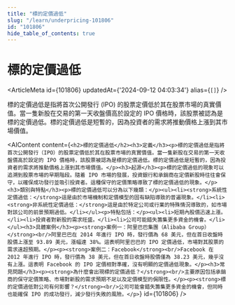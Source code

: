 ```yaml
---
title: "標的定價過低"
slug: "/learn/underpricing-101806"
id: "101806"
hide_table_of_contents: true
---
```



# 標的定價過低

<ArticleMeta id={101806} updatedAt={'2024-09-12 04:03:34'} alias={`[]`} />
<div className='border-solid border-b border-t-0 my-4 border-[var(--ifm-color-gray-300)]' />

標的定價過低是指將首次公開發行 (IPO) 的股票定價低於其在股票市場的真實價值。當一隻新股在交易的第一天收盤價高於設定的 IPO 價格時，該股票被認為是標的定價過低。標的定價過低是短暫的，因為投資者的需求將推動價格上漲到其市場價值。

<AIContent content={`<h2>標的定價過低</h2><h3>定義</h3><p>標的定價過低是指將首次公開發行（IPO）的股票定價低於其在股票市場的真實價值。當一隻新股在交易的第一天收盤價高於設定的 IPO 價格時，該股票被認為是標的定價過低。標的定價過低是短暫的，因為投資者的需求將推動價格上漲到其市場價值。</p><h3>起源</h3><p>標的定價過低的現象可以追溯到股票市場的早期階段。隨着 IPO 市場的發展，投資銀行和承銷商在定價新股時往往會保守，以確保成功發行並吸引投資者。這種保守的定價策略導致了標的定價過低的現象。</p><h3>類別與特點</h3><p>標的定價過低可以分為以下幾類：</p><ul><li><strong>系統性定價過低：</strong>這是由於市場機制和定價模型的固有缺陷導致的普遍現象。</li><li><strong>非系統性定價過低：</strong>這是由於特定公司或行業的特殊情況導致的，如市場對該公司的前景預期過低。</li></ul><p>特點包括：</p><ul><li>短期內股價迅速上漲。</li><li>投資者對新股的需求旺盛。</li><li>公司可能錯失籌集更多資金的機會。</li></ul><h3>具體案例</h3><p><strong>案例一：阿里巴巴集團（Alibaba Group）</strong><br/>阿里巴巴在 2014 年進行 IPO 時，發行價為 68 美元，但在首日收盤時股價上漲至 93.89 美元，漲幅達 38%。這表明阿里巴巴的 IPO 定價過低，市場對其股票的需求遠超預期。</p><p><strong>案例二：Facebook</strong><br/>Facebook 在 2012 年進行 IPO 時，發行價為 38 美元，但在首日收盤時股價僅為 38.23 美元，幾乎沒有上漲。這表明 Facebook 的 IPO 定價相對準確，沒有明顯的定價過低現象。</p><h3>常見問題</h3><p><strong>為什麼會出現標的定價過低？</strong><br/>主要原因包括承銷商的保守定價策略、市場對新股的需求預期不足以及定價模型的侷限性。</p><p><strong>標的定價過低對公司有何影響？</strong><br/>公司可能會錯失籌集更多資金的機會，但同時也能確保 IPO 的成功發行，減少發行失敗的風險。</p>`} id={101806} />
